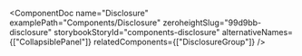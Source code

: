 
<ComponentDoc
  name="Disclosure"
  examplePath="Components/Disclosure"
  zeroheightSlug="99d9bb-disclosure"
  storybookStoryId="components-disclosure"
  alternativeNames={["CollapsiblePanel"]}
  relatedComponents={["DisclosureGroup"]}
/>
